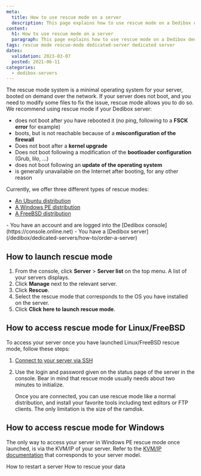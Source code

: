 ```yaml
---
meta:
  title: How to use rescue mode on a server 
  description: This page explains how to use rescue mode on a Dedibox dedicated server
content:
  h1: How to use rescue mode on a server 
  paragraph: This page explains how to use rescue mode on a Dedibox dedicated server
tags: rescue mode rescue-mode dedicated-server dedicated server
dates:
  validation: 2023-03-07
  posted: 2021-06-11
categories:
  - dedibox-servers
---
```


The rescue mode system is a minimal operating system for your server, booted on demand over the network. If your server does not boot, and you need to modify some files to fix the issue, rescue mode allows you to do so. We recommend using rescue mode if your Dedibox server:

  - does not boot after you have rebooted it (no ping, following to a **FSCK error** for example)
  - boots, but is not reachable because of a **misconfiguration of the firewall**
  - Does not boot after a **kernel upgrade**
  - Does not boot following a modification of the **bootloader configuration** (Grub, lilo, …)
  - does not boot following an **update of the operating system**
  - is generally unavailable on the Internet after booting, for any other reason

Currently, we offer three different types of rescue modes:

  - [An Ubuntu distribution](https://www.ubuntu.com/)
  - [A Windows PE distribution](https://technet.microsoft.com/en-us/library/cc766093(v=ws.10).aspx)
  - [A FreeBSD distribution](https://freebsd.org/)

<Message type="requirement">
  - You have an account and are logged into the [Dedibox console](https://console.online.net)
  - You have a [Dedibox server](/dedibox/dedicated-servers/how-to/order-a-server)
</Message>

## How to launch rescue mode

1. From the console, click **Server** > **Server list** on the top menu. A list of your servers displays.
2. Click **Manage** next to the relevant server.
3. Click **Rescue**.
    <Lightbox src="scaleway-rescue.webp" alt="" />
4. Select the rescue mode that corresponds to the OS you have installed on the server.
5. Click **Click here to launch rescue mode**.

## How to access rescue mode for Linux/FreeBSD 

To access your server once you have launched Linux/FreeBSD rescue mode, follow these steps:

1. [Connect to your server via SSH](/dedibox/dedicated-servers/how-to/connect-to-server/#how-to-connect-via-ssh)
2. Use the login and password given on the status page of the server in the console. Bear in mind that rescue mode usually needs about two minutes to initialize.

    Once you are connected, you can use rescue mode like a normal distribution, and install your favorite tools including text editors or FTP clients. The only limitation is the size of the ramdisk.

## How to access rescue mode for Windows

The only way to access your server in Windows PE rescue mode once launched, is via the KVM/IP of your server. Refer to the [KVM/IP documentation](/dedibox/kvm-over-ip/quickstart/) that corresponds to your server model.


<Navigation title="See Also">
  <PreviousButton to="/dedibox/dedicated-servers/how-to/restart-server/">How to restart a server</PreviousButton>
  <NextButton to="/dedibox/dedicated-servers/how-to/rescue-your-data/">How to rescue your data</NextButton>
</Navigation>

